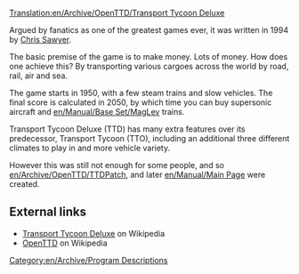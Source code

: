 [[Translation:en/Archive/OpenTTD/Transport Tycoon Deluxe]]

Argued by fanatics as one of the greatest games ever, it was written in 1994 by [http://www.chrissawyer.com Chris Sawyer].

The basic premise of the game is to make money. Lots of money.
How does one achieve this? By transporting various cargoes across the world by road, rail, air and sea.

The game starts in 1950, with a few steam trains and slow vehicles. The final score is calculated in 2050, by which time you can buy supersonic aircraft and [[en/Manual/Base Set/MagLev]] trains.

Transport Tycoon Deluxe (TTD) has many extra features over its predecessor, Transport Tycoon (TTO), including an additional three different climates to play in and more vehicle variety.

However this was still not enough for some people, and so [[en/Archive/OpenTTD/TTDPatch]], and later [[en/Manual/Main Page]] were created.

==External links==
* [https://www.wikipedia.org/wiki/Transport_Tycoon Transport Tycoon Deluxe] on Wikipedia
* [https://www.wikipedia.org/wiki/OpenTTD OpenTTD] on Wikipedia
[[Category:en/Archive/Program Descriptions]]